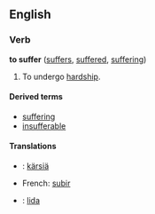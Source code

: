==English==
===Verb===
'''to suffer'''  ([[suffers]], [[suffered]], [[suffering]])

# To undergo [[hardship]].

====Derived terms====
*[[suffering]]
*[[insufferable]]

====Translations====
*{{fi}}: [[kärsiä]]
*French: [[subir]]
*{{sv}}: [[lida]]